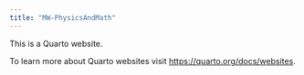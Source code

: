 ```yaml
---
title: "MW-PhysicsAndMath"
---
```


This is a Quarto website.

To learn more about Quarto websites visit <https://quarto.org/docs/websites>.
